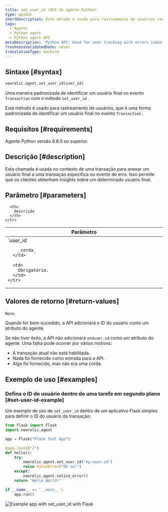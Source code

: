 ```yaml
---
title: set_user_id (API do agente Python)
type: apiDoc
shortDescription: Este método é usado para rastreamento de usuários com Errors Inbox.
tags:
  - Agents
  - Python agent
  - Python agent API
metaDescription: 'Python API: Used for user tracking with errors inbox.'
freshnessValidatedDate: never
translationType: machine
---
```


## Sintaxe [#syntax]

```py
newrelic.agent.set_user_id(user_id)
```

Uma maneira padronizada de identificar um usuário final no evento `Transaction` com o método `set_user_id` .

Este método é usado para rastreamento de usuários, que é uma forma padronizada de identificar um usuário final no evento `Transaction` .

## Requisitos [#requirements]

Agente Python versão 8.8.0 ou superior.

## Descrição [#description]

Esta chamada é usada no contexto de uma transação para anexar um usuário final a uma transação específica ou evento de erro. Isso permite que os clientes obtenham insights sobre um determinado usuário final.

## Parâmetro [#parameters]

<table>
  <thead>
    <tr>
      <th width="25%">
        Parâmetro
      </th>

      <th>
        Descrição
      </th>
    </tr>
  </thead>

  <tbody>
    <tr>
      <td>
        `user_id`

        _corda_
      </td>

      <td>
        Obrigatório.
      </td>
    </tr>
  </tbody>
</table>

## Valores de retorno [#return-values]

`None`.

Quando for bem-sucedido, a API adicionará o ID do usuário como um atributo do agente.

Se não tiver êxito, a API não adicionará `enduser.id` como um atributo do agente. Uma falha pode ocorrer por vários motivos:

* A transação atual não está habilitada.
* Nada foi fornecido como entrada para a API.
* Algo foi fornecido, mas não era uma corda.

## Exemplo de uso [#examples]

### Defina o ID do usuário dentro de uma tarefa em segundo plano [#set-user-id-example]

Um exemplo de uso de `set_user_id` dentro de um aplicativo Flask simples para definir o ID do usuário da transação:

```py
from flask import Flask
import newrelic.agent

app = Flask("Flask Test App")

@app.route("/")
def hello():
    try:
        newrelic.agent.set_user_id("my-user-id")
        raise ValueError("Oh no!")
    except:
        newrelic.agent.notice_error()
    return "Hello World!"

if __name__ == '__main__':
    app.run()
```

<img
  title="Example app with set_user_id with Flask"
  alt="Example app with set_user_id with Flask"
  src="/images/errors-inbox_screenshot-crop_python-set-user-id.webp"
/>
